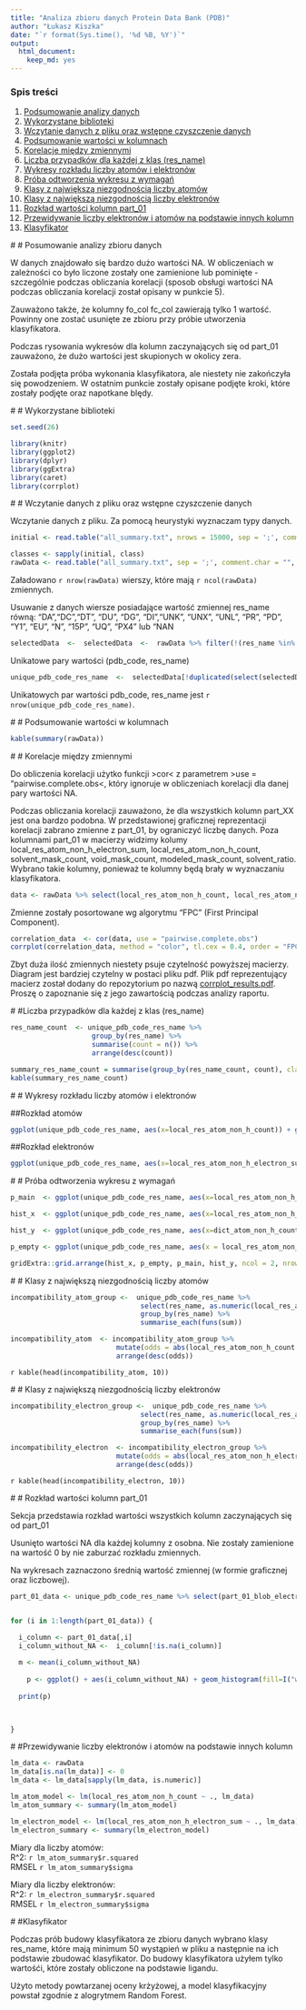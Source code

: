 ```yaml
---
title: "Analiza zbioru danych Protein Data Bank (PDB)"
author: "Łukasz Kiszka"
date: "`r format(Sys.time(), '%d %B, %Y')`"
output:
  html_document:
    keep_md: yes
---
```


### Spis treści

1. [Podsumowanie analizy danych](#1)
2. [Wykorzystane biblioteki](#2)
3. [Wczytanie danych z pliku oraz wstępne czyszczenie danych](#3)
4. [Podsumowanie wartości w kolumnach](#4)
5. [Korelacje między zmiennymi](#5)
6. [Liczba przypadków dla każdej z klas (res_name)](#6)
7. [Wykresy rozkładu liczby atomów i elektronów](#7)
8. [Próba odtworzenia wykresu z wymagań](#8)
9. [Klasy z największą niezgodnością liczby atomów](#9)
10. [Klasy z największą niezgodnością liczby elektronów](#10)
11. [Rozkład wartości kolumn part_01](#11)
12. [Przewidywanie liczby elektronów i atomów na podstawie innych kolumn](#12)
13. [Klasyfikator](#13)


#<a name="1"></a>
# Posumowanie analizy zbioru danych



W danych znajdowało się bardzo dużo wartości NA. W obliczeniach w zależności co było liczone zostały one zamienione lub pominięte - szczególnie podczas obliczania korelacji (sposob obsługi wartości NA podczas obliczania korelacji został opisany w punkcie 5).

Zauważono także, że kolumny fo_col	fc_col zawierają tylko 1 wartość. Powinny one zostać usunięte ze zbioru przy próbie utworzenia klasyfikatora.

Podczas rysowania wykresów dla kolumn zaczynających się od part_01 zauważono, że dużo wartości jest skupionych w okolicy zera.

Została podjęta próba wykonania klasyfikatora, ale niestety nie zakończyła się powodzeniem. W ostatnim punkcie zostały opisane podjęte kroki, które zostały podjęte oraz napotkane blędy.

#<a name="2"></a>
# Wykorzystane biblioteki


```r

set.seed(26)

```

```r

library(knitr)
library(ggplot2)
library(dplyr)
library(ggExtra)
library(caret)
library(corrplot)


```

#<a name="3"></a>
# Wczytanie danych z pliku oraz wstępne czyszczenie danych

Wczytanie danych z pliku. Za pomocą heurystyki wyznaczam typy danych.

```r

initial <- read.table("all_summary.txt", nrows = 15000, sep = ';', comment.char = "", na.strings = 'nan', header = TRUE)

classes <- sapply(initial, class)
rawData <- read.table("all_summary.txt", sep = ';', comment.char = "", na.strings = 'nan', header = TRUE, colClasses = classes)
```

Załadowano `r nrow(rawData)` wierszy, które mają `r ncol(rawData)` zmiennych.

Usuwanie z danych wiersze posiadające wartość zmiennej res_name równą: “DA”,“DC”,“DT”, “DU”, “DG”, “DI”,“UNK”, “UNX”, “UNL”, “PR”, “PD”, “Y1”, “EU”, “N”, “15P”, “UQ”, “PX4” lub “NAN

```r
selectedData  <-  selectedData  <-  rawData %>% filter(!(res_name %in% c('DA','DC','DT', 'DU', 'DG', 'DI','UNK', 'UNX', 'UNL', 'PR', 'PD', 'Y1', 'EU', 'N', '15P', 'UQ', 'PX4', 'NAN')))

```

Unikatowe pary wartości (pdb_code, res_name)

```r

unique_pdb_code_res_name  <-  selectedData[!duplicated(select(selectedData, pdb_code, res_name)),]

```

Unikatowych par wartości pdb_code, res_name jest `r nrow(unique_pdb_code_res_name)`.

#<a name="4"></a>
# Podsumowanie wartości w kolumnach

```r

kable(summary(rawData))

```

#<a name="5"></a>
# Korelacje między zmiennymi

Do obliczenia korelacji użytko funkcji >cor< z parametrem >use = "pairwise.complete.obs<, który ignoruje w obliczeniach korelacji dla danej pary wartości NA.

Podczas obliczania korelacji zauważono, że dla wszystkich kolumn part_XX jest ona bardzo podobna. W przedstawionej graficznej reprezentacji korelacji zabrano zmienne z part_01, by ograniczyć liczbę danych. Poza kolumnami part_01 w macierzy widzimy kolumy local_res_atom_non_h_electron_sum, local_res_atom_non_h_count, solvent_mask_count, void_mask_count, modeled_mask_count, solvent_ratio. Wybrano takie kolumny, ponieważ te kolumny będą brały w wyznaczaniu klasyfikatora.


```r

data <- rawData %>% select(local_res_atom_non_h_count, local_res_atom_non_h_electron_sum, part_01_blob_electron_sum:part_01_density_sqrt_E3, solvent_mask_count:solvent_ratio)

```

Zmienne zostały posortowane wg algorytmu "FPC" (First Principal Component).

```r

correlation_data  <- cor(data, use = "pairwise.complete.obs")
corrplot(correlation_data, method = "color", tl.cex = 0.4, order = "FPC", tl.col="black")


```

Zbyt duża ilość zmiennych niestety psuje czytelność powyższej macierzy. Diagram jest bardziej czytelny w postaci pliku pdf. Plik pdf reprezentujący macierz został dodany do repozytorium po nazwą [corrplot_results.pdf](https://github.com/lukaszkiszka/ZED/blob/master/corrplot_results.pdf). Proszę o zapoznanie się z jego zawartością podczas analizy raportu.


#<a name="6"></a>
#Liczba przypadków dla każdej z klas (res_name)

```r

res_name_count  <- unique_pdb_code_res_name %>% 
                    group_by(res_name) %>%
                    summarise(count = n()) %>% 
                    arrange(desc(count))

summary_res_name_count = summarise(group_by(res_name_count, count), class = paste(res_name, collapse = ", "))
kable(summary_res_name_count)

```

#<a name="7"></a>
# Wykresy rozkładu liczby atomów i elektronów


##Rozkład atomów

```r

ggplot(unique_pdb_code_res_name, aes(x=local_res_atom_non_h_count)) + geom_histogram(binwidth = 1, fill=I("white"), col=I("black")) + labs(title="Histogram for local_res_atom_non_h_count")

```


##Rozkład elektronów

```r

ggplot(unique_pdb_code_res_name, aes(x=local_res_atom_non_h_electron_sum)) + geom_histogram(binwidth = 8, fill=I("white"), col=I("black")) + labs(title="Histogram for local_res_atom_non_h_electron_sum")

```

#<a name="8"></a>
# Próba odtworzenia wykresu z wymagań

```r

p_main  <- ggplot(unique_pdb_code_res_name, aes(x=local_res_atom_non_h_electron_sum, y=local_res_atom_non_h_count)) + stat_density2d(aes(fill=..level..), bins=30, geom="polygon") + scale_fill_gradientn(colours=c("darkslateblue", "yellow", "red")) + theme(legend.position = "none", axis.title = element_blank(), panel.background = element_rect(fill = "darkslateblue"), panel.grid=element_blank(), panel.border=element_blank()) + scale_y_continuous(expand = c(0, 0), limits = c(0, 100), breaks=seq(0,100, by=20)) + scale_x_continuous(expand = c(0, 0), limits = c(0, 650), breaks=seq(0,650, by=100))

hist_x  <- ggplot(unique_pdb_code_res_name, aes(x=local_res_atom_non_h_electron_sum)) + geom_histogram(binwidth = 6.5, fill=I("red"), col=I("black")) + xlim(c(0,650)) + theme(axis.text = element_blank(), axis.title = element_blank(), line = element_blank(), panel.background = element_blank())

hist_y  <- ggplot(unique_pdb_code_res_name, aes(x=dict_atom_non_h_count)) + geom_histogram(binwidth = 1, fill=I("red"), col=I("black")) + xlim(c(0,100)) + coord_flip() + theme(axis.text = element_blank(), axis.title = element_blank(), line = element_blank(), panel.background = element_blank())

p_empty <- ggplot(unique_pdb_code_res_name, aes(x = local_res_atom_non_h_electron_sum, y = local_res_atom_non_h_count)) + geom_blank() + theme(axis.text = element_blank(), axis.title = element_blank(), line = element_blank(), panel.background = element_blank())

gridExtra::grid.arrange(hist_x, p_empty, p_main, hist_y, ncol = 2, nrow = 2, widths = c(3, 1), heights = c(1, 3))

```

#<a name="9"></a>
# Klasy z największą niezgodnością liczby atomów


```r

incompatibility_atom_group <-  unique_pdb_code_res_name %>% 
                                select(res_name, as.numeric(local_res_atom_non_h_count), as.numeric(dict_atom_non_h_count)) %>%
                                group_by(res_name) %>%
                                summarise_each(funs(sum))

incompatibility_atom  <- incompatibility_atom_group %>% 
                          mutate(odds = abs(local_res_atom_non_h_count - dict_atom_non_h_count)) %>%
                          arrange(desc(odds))

```

`r kable(head(incompatibility_atom, 10))`

#<a name="10"></a>
# Klasy z największą niezgodnością liczby elektronów

```r

incompatibility_electron_group <-  unique_pdb_code_res_name %>% 
                                select(res_name, as.numeric(local_res_atom_non_h_electron_sum), as.numeric(dict_atom_non_h_electron_sum)) %>%
                                group_by(res_name) %>%
                                summarise_each(funs(sum))

incompatibility_electron  <- incompatibility_electron_group %>% 
                          mutate(odds = abs(local_res_atom_non_h_electron_sum - dict_atom_non_h_electron_sum)) %>%
                          arrange(desc(odds))

```

`r kable(head(incompatibility_electron, 10))`

#<a name="11"></a>
# Rozkład wartości kolumn part_01

Sekcja przedstawia rozkład wartości wszystkich kolumn zaczynających się od part_01

Usunięto wartości NA dla każdej kolumny z osobna. Nie zostały zamienione na wartość 0 by nie zaburzać rozkładu zmiennych.

Na wykresach zaznaczono średnią wartość zmiennej (w formie graficznej oraz liczbowej).

```r

part_01_data <- unique_pdb_code_res_name %>% select(part_01_blob_electron_sum:part_01_density_sqrt_E3)


for (i in 1:length(part_01_data)) {

  i_column <- part_01_data[,i]
  i_column_without_NA <-  i_column[!is.na(i_column)]
  
  m <- mean(i_column_without_NA)
  
    p <- ggplot() + aes(i_column_without_NA) + geom_histogram(fill=I("white"), col=I("black")) + xlab(names(part_01_data[i])) + labs(title=paste("Histogram of ", names(part_01_data[i]))) + geom_vline(xintercept=m, color="red", linetype="dashed", size=1) + annotate("text", x=m, y=-300, label=c(m), hjust=-0.1, color="red")
  
  print(p)
  


}

```

#<a name="12"></a>
#Przewidywanie liczby elektronów i atomów na podstawie innych kolumn

```r
lm_data <- rawData
lm_data[is.na(lm_data)] <- 0
lm_data <- lm_data[sapply(lm_data, is.numeric)]

lm_atom_model <- lm(local_res_atom_non_h_count ~ ., lm_data)
lm_atom_summary <- summary(lm_atom_model)

lm_electron_model <- lm(local_res_atom_non_h_electron_sum ~ ., lm_data)
lm_electron_summary <- summary(lm_electron_model)

```

Miary dla liczby atomów:<br />
R^2: `r lm_atom_summary$r.squared`<br />
RMSEL `r lm_atom_summary$sigma`<br />

Miary dla liczby elektronów:<br />
R^2: `r lm_electron_summary$r.squared`<br />
RMSEL `r lm_electron_summary$sigma`<br />

#<a name="13"></a>
#Klasyfikator

Podczas prób budowy klasyfikatora ze zbioru danych wybrano klasy res_name, które mają minimum 50 wystąpień w pliku a następnie na ich podstawie zbudować klasyfikator. Do budowy klasyfikatora użyłem tylko wartośći, które zostały obliczone na podstawie ligandu.

Użyto metody powtarzanej oceny krżyżowej, a model klasyfikacyjny powstał zgodnie z alogrytmem Random Forest.